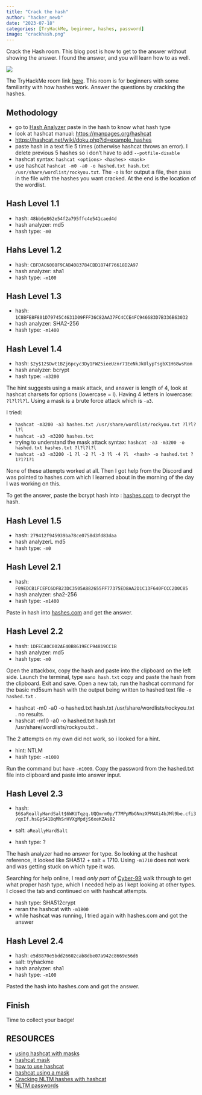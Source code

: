 ```yaml
---
title: "Crack the hash"
author: "hacker_newb"
date: "2023-07-18"
categories: [TryHackMe, beginner, hashes, password]
image: "crackhash.png"
---
```


Crack the Hash room. 
This blog post is how to get to the answer without showing the answer. 
I found the answer, and you will learn how to as well. 

![](crackthehash.png)

The TryHackMe room link [here](https://tryhackme.com/room/crackthehash). This room is for beginners with some familiarity with how hashes work.
Answer the questions by cracking the hashes.




## Methodology

- go to [Hash Analyzer](https://www.tunnelsup.com/hash-analyzer/) paste in the hash to know what hash type
- look at hashcat manual: [https://manpages.org/hashcat]()
- [https://hashcat.net/wiki/doku.php?id=example_hashes]()
- paste hash in a text file 5 times (otherwise hashcat throws an error). I delete previous 5 hashes so i don't have to add `--potfile-disable`
- hashcat syntax: `hashcat <options> <hashes> <mask>`
- use hashcat `hashcat -m0 -a0 -o hashed.txt hash.txt /usr/share/wordlist/rockyou.txt`. The `-o` is for output a file, then pass in the file with the hashes you want cracked. At the end is the location of the wordlist.

## Hash Level 1.1

- hash: `48bb6e862e54f2a795ffc4e541caed4d`
- hash analyzer: md5 
- hash type: `-m0` 


## Hahs Level 1.2

- hash: `CBFDAC6008F9CAB4083784CBD1874F76618D2A97`
- hash analyzer: sha1 
- hash type: `-m100`


## Hash Level 1.3

- hash: `1C8BFE8F801D79745C4631D09FFF36C82AA37FC4CCE4FC946683D7B336B63032`
- hash analyzer: SHA2-256
- hash type: `-m1400`


## Hash Level 1.4

- hash: `$2y$12$Dwt1BZj6pcyc3Dy1FWZ5ieeUznr71EeNkJkUlypTsgbX1H68wsRom`
- hash analyzer: bcrypt 
- hash type: `-m3200`

The hint suggests using a mask attack, and answer is length of 4, look at hashcat charsets for options (lowercase = l). Having 4 letters in lowercase: `?l?l?l?l`. Using a mask is a brute force attack which is `-a3`.

I tried:

- `hashcat -m3200 -a3 hashes.txt /usr/share/wordlist/rockyou.txt ?l?l?l?l`
- `hashcat -a3 -m3200 hashes.txt`
- trying to understand the mask attack syntax: `hashcat -a3 -m3200 -o hashed.txt hashes.txt ?l?l?l?l`
- `hashcat -a3 -m3200 -1 ?l -2 ?l -3 ?l -4 ?l  <hash> -o hashed.txt ?1?1?1?1`

None of these attempts worked at all. Then I got help from the Discord and was pointed to hashes.com which I learned about in the morning of the day I was working on this.

To get the answer, paste the bcrypt hash into : [hashes.com](https://hashes.com/en/decrypt/hash) to decrypt the hash.



## Hash Level 1.5

- hash: `279412f945939ba78ce0758d3fd83daa`
- hash analyzerL md5
- hash type: `-m0`




## Hash Level 2.1

- hash: `F09EDCB1FCEFC6DFB23DC3505A882655FF77375ED8AA2D1C13F640FCCC2D0C85`
- hash analyzer: sha2-256
- hash type: `-m1400`

Paste in hash into [hashes.com](https://hashes.com/en/decrypt/hash) and get the answer.


## Hash Level 2.2

- hash: `1DFECA0C002AE40B8619ECF94819CC1B`
- hash analyzer: md5
- hash type: `-m0`

Open the attackbox, copy the hash and paste into the clipboard on the left side.
Launch the terminal, type `nano hash.txt` copy and paste the hash from the clipboard.
Exit and save. Open a new tab, run the hashcat command for the basic md5sum hash with the output being written to hashed text file `-o hashed.txt` .

- hashcat -m0 -a0 -o hashed.txt hash.txt /usr/share/wordlists/rockyou.txt . no results.
- hashcat -m10 -a0 -o hashed.txt hash.txt /usr/share/wordlists/rockyou.txt . 

The 2 attempts on my own did not work, so i looked for a hint.

- hint: NTLM
- hash type: `-m1000`

Run the command but have `-m1000`.
Copy the password from the hashed.txt file into clipboard and paste into answer input.

## Hash Level 2.3

- hash: `$6$aReallyHardSalt$6WKUTqzq.UQQmrm0p/T7MPpMbGNnzXPMAXi4bJMl9be.cfi3/qxIf.hsGpS41BqMhSrHVXgMpdjS6xeKZAs02`

- salt: `aReallyHardSalt`
- hash type: ?

The hash analyzer had no answer for type. So looking at the hashcat reference, it looked like SHA512 + salt = 1710. Using `-m1710` does not work and was getting stuck on which type it was.

Searching for help online, I read _only part_ of [Cyber-99](https://cyber-99.co.uk/mesmerize/thm-crack-the-hash-ctf) walk through to get what proper hash type, which I needed help as I kept looking at other types. I closed the tab and continued on with hashcat attempts. 

- hash type: SHA512crypt 
- reran the hashcat with `-m1800` 
- while hashcat was running, I tried again with hashes.com and got the answer



## Hash Level 2.4

- hash: `e5d8870e5bdd26602cab8dbe07a942c8669e56d6`
- salt: tryhackme
- hash analyzer: sha1 
- hash type: `-m100`

Pasted the hash into hashes.com and got the answer. 


## Finish

Time to collect your badge!













## RESOURCES


- [using hashcat with masks](https://infosecscout.com/use-mask-attack-with-hashcat/)
- [hashcat mask](https://hashcat.net/wiki/doku.php?id=mask_attack)
- [how to use hashcat](https://youtu.be/R_Nsj6BUr6w)
- [hashcat using a mask](https://youtu.be/PI8ZcVsdLos)
- [Cracking NLTM hashes with hashcat](https://youtu.be/Ndm5t4sy8o0)
- [NLTM passwords](https://medium.com/@petergombos/lm-ntlm-net-ntlmv2-oh-my-a9b235c58ed4)

